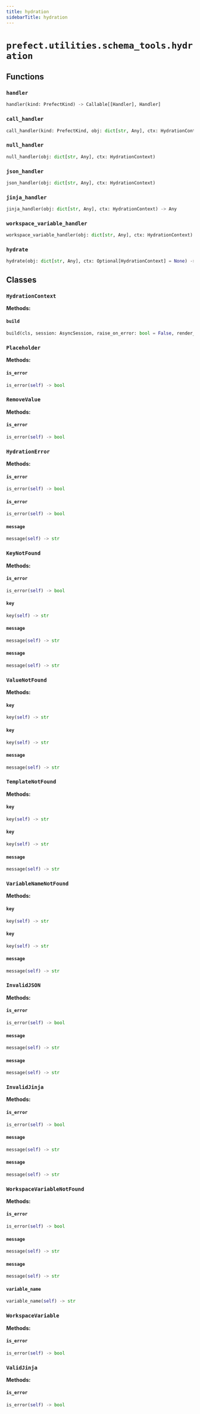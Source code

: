 ```yaml
---
title: hydration
sidebarTitle: hydration
---
```


# `prefect.utilities.schema_tools.hydration`

## Functions

### `handler` <sup><a href="https://github.com/prefecthq/prefect/blob/main/src/prefect/utilities/schema_tools/hydration.py#L172" target="_blank"><Icon icon="github" style="width: 14px; height: 14px;" /></a></sup>

```python
handler(kind: PrefectKind) -> Callable[[Handler], Handler]
```

### `call_handler` <sup><a href="https://github.com/prefecthq/prefect/blob/main/src/prefect/utilities/schema_tools/hydration.py#L180" target="_blank"><Icon icon="github" style="width: 14px; height: 14px;" /></a></sup>

```python
call_handler(kind: PrefectKind, obj: dict[str, Any], ctx: HydrationContext) -> Any
```

### `null_handler` <sup><a href="https://github.com/prefecthq/prefect/blob/main/src/prefect/utilities/schema_tools/hydration.py#L191" target="_blank"><Icon icon="github" style="width: 14px; height: 14px;" /></a></sup>

```python
null_handler(obj: dict[str, Any], ctx: HydrationContext)
```

### `json_handler` <sup><a href="https://github.com/prefecthq/prefect/blob/main/src/prefect/utilities/schema_tools/hydration.py#L200" target="_blank"><Icon icon="github" style="width: 14px; height: 14px;" /></a></sup>

```python
json_handler(obj: dict[str, Any], ctx: HydrationContext)
```

### `jinja_handler` <sup><a href="https://github.com/prefecthq/prefect/blob/main/src/prefect/utilities/schema_tools/hydration.py#L226" target="_blank"><Icon icon="github" style="width: 14px; height: 14px;" /></a></sup>

```python
jinja_handler(obj: dict[str, Any], ctx: HydrationContext) -> Any
```

### `workspace_variable_handler` <sup><a href="https://github.com/prefecthq/prefect/blob/main/src/prefect/utilities/schema_tools/hydration.py#L257" target="_blank"><Icon icon="github" style="width: 14px; height: 14px;" /></a></sup>

```python
workspace_variable_handler(obj: dict[str, Any], ctx: HydrationContext) -> Any
```

### `hydrate` <sup><a href="https://github.com/prefecthq/prefect/blob/main/src/prefect/utilities/schema_tools/hydration.py#L287" target="_blank"><Icon icon="github" style="width: 14px; height: 14px;" /></a></sup>

```python
hydrate(obj: dict[str, Any], ctx: Optional[HydrationContext] = None) -> dict[str, Any]
```

## Classes

### `HydrationContext` <sup><a href="https://github.com/prefecthq/prefect/blob/main/src/prefect/utilities/schema_tools/hydration.py#L14" target="_blank"><Icon icon="github" style="width: 14px; height: 14px;" /></a></sup>

**Methods:**

#### `build` <sup><a href="https://github.com/prefecthq/prefect/blob/main/src/prefect/utilities/schema_tools/hydration.py#L25" target="_blank"><Icon icon="github" style="width: 14px; height: 14px;" /></a></sup>

```python
build(cls, session: AsyncSession, raise_on_error: bool = False, render_jinja: bool = False, render_workspace_variables: bool = False) -> Self
```

### `Placeholder` <sup><a href="https://github.com/prefecthq/prefect/blob/main/src/prefect/utilities/schema_tools/hydration.py#L59" target="_blank"><Icon icon="github" style="width: 14px; height: 14px;" /></a></sup>

**Methods:**

#### `is_error` <sup><a href="https://github.com/prefecthq/prefect/blob/main/src/prefect/utilities/schema_tools/hydration.py#L64" target="_blank"><Icon icon="github" style="width: 14px; height: 14px;" /></a></sup>

```python
is_error(self) -> bool
```

### `RemoveValue` <sup><a href="https://github.com/prefecthq/prefect/blob/main/src/prefect/utilities/schema_tools/hydration.py#L68" target="_blank"><Icon icon="github" style="width: 14px; height: 14px;" /></a></sup>

**Methods:**

#### `is_error` <sup><a href="https://github.com/prefecthq/prefect/blob/main/src/prefect/utilities/schema_tools/hydration.py#L64" target="_blank"><Icon icon="github" style="width: 14px; height: 14px;" /></a></sup>

```python
is_error(self) -> bool
```

### `HydrationError` <sup><a href="https://github.com/prefecthq/prefect/blob/main/src/prefect/utilities/schema_tools/hydration.py#L76" target="_blank"><Icon icon="github" style="width: 14px; height: 14px;" /></a></sup>

**Methods:**

#### `is_error` <sup><a href="https://github.com/prefecthq/prefect/blob/main/src/prefect/utilities/schema_tools/hydration.py#L81" target="_blank"><Icon icon="github" style="width: 14px; height: 14px;" /></a></sup>

```python
is_error(self) -> bool
```

#### `is_error` <sup><a href="https://github.com/prefecthq/prefect/blob/main/src/prefect/utilities/schema_tools/hydration.py#L64" target="_blank"><Icon icon="github" style="width: 14px; height: 14px;" /></a></sup>

```python
is_error(self) -> bool
```

#### `message` <sup><a href="https://github.com/prefecthq/prefect/blob/main/src/prefect/utilities/schema_tools/hydration.py#L86" target="_blank"><Icon icon="github" style="width: 14px; height: 14px;" /></a></sup>

```python
message(self) -> str
```

### `KeyNotFound` <sup><a href="https://github.com/prefecthq/prefect/blob/main/src/prefect/utilities/schema_tools/hydration.py#L96" target="_blank"><Icon icon="github" style="width: 14px; height: 14px;" /></a></sup>

**Methods:**

#### `is_error` <sup><a href="https://github.com/prefecthq/prefect/blob/main/src/prefect/utilities/schema_tools/hydration.py#L81" target="_blank"><Icon icon="github" style="width: 14px; height: 14px;" /></a></sup>

```python
is_error(self) -> bool
```

#### `key` <sup><a href="https://github.com/prefecthq/prefect/blob/main/src/prefect/utilities/schema_tools/hydration.py#L103" target="_blank"><Icon icon="github" style="width: 14px; height: 14px;" /></a></sup>

```python
key(self) -> str
```

#### `message` <sup><a href="https://github.com/prefecthq/prefect/blob/main/src/prefect/utilities/schema_tools/hydration.py#L98" target="_blank"><Icon icon="github" style="width: 14px; height: 14px;" /></a></sup>

```python
message(self) -> str
```

#### `message` <sup><a href="https://github.com/prefecthq/prefect/blob/main/src/prefect/utilities/schema_tools/hydration.py#L86" target="_blank"><Icon icon="github" style="width: 14px; height: 14px;" /></a></sup>

```python
message(self) -> str
```

### `ValueNotFound` <sup><a href="https://github.com/prefecthq/prefect/blob/main/src/prefect/utilities/schema_tools/hydration.py#L107" target="_blank"><Icon icon="github" style="width: 14px; height: 14px;" /></a></sup>

**Methods:**

#### `key` <sup><a href="https://github.com/prefecthq/prefect/blob/main/src/prefect/utilities/schema_tools/hydration.py#L109" target="_blank"><Icon icon="github" style="width: 14px; height: 14px;" /></a></sup>

```python
key(self) -> str
```

#### `key` <sup><a href="https://github.com/prefecthq/prefect/blob/main/src/prefect/utilities/schema_tools/hydration.py#L103" target="_blank"><Icon icon="github" style="width: 14px; height: 14px;" /></a></sup>

```python
key(self) -> str
```

#### `message` <sup><a href="https://github.com/prefecthq/prefect/blob/main/src/prefect/utilities/schema_tools/hydration.py#L98" target="_blank"><Icon icon="github" style="width: 14px; height: 14px;" /></a></sup>

```python
message(self) -> str
```

### `TemplateNotFound` <sup><a href="https://github.com/prefecthq/prefect/blob/main/src/prefect/utilities/schema_tools/hydration.py#L113" target="_blank"><Icon icon="github" style="width: 14px; height: 14px;" /></a></sup>

**Methods:**

#### `key` <sup><a href="https://github.com/prefecthq/prefect/blob/main/src/prefect/utilities/schema_tools/hydration.py#L115" target="_blank"><Icon icon="github" style="width: 14px; height: 14px;" /></a></sup>

```python
key(self) -> str
```

#### `key` <sup><a href="https://github.com/prefecthq/prefect/blob/main/src/prefect/utilities/schema_tools/hydration.py#L103" target="_blank"><Icon icon="github" style="width: 14px; height: 14px;" /></a></sup>

```python
key(self) -> str
```

#### `message` <sup><a href="https://github.com/prefecthq/prefect/blob/main/src/prefect/utilities/schema_tools/hydration.py#L98" target="_blank"><Icon icon="github" style="width: 14px; height: 14px;" /></a></sup>

```python
message(self) -> str
```

### `VariableNameNotFound` <sup><a href="https://github.com/prefecthq/prefect/blob/main/src/prefect/utilities/schema_tools/hydration.py#L119" target="_blank"><Icon icon="github" style="width: 14px; height: 14px;" /></a></sup>

**Methods:**

#### `key` <sup><a href="https://github.com/prefecthq/prefect/blob/main/src/prefect/utilities/schema_tools/hydration.py#L121" target="_blank"><Icon icon="github" style="width: 14px; height: 14px;" /></a></sup>

```python
key(self) -> str
```

#### `key` <sup><a href="https://github.com/prefecthq/prefect/blob/main/src/prefect/utilities/schema_tools/hydration.py#L103" target="_blank"><Icon icon="github" style="width: 14px; height: 14px;" /></a></sup>

```python
key(self) -> str
```

#### `message` <sup><a href="https://github.com/prefecthq/prefect/blob/main/src/prefect/utilities/schema_tools/hydration.py#L98" target="_blank"><Icon icon="github" style="width: 14px; height: 14px;" /></a></sup>

```python
message(self) -> str
```

### `InvalidJSON` <sup><a href="https://github.com/prefecthq/prefect/blob/main/src/prefect/utilities/schema_tools/hydration.py#L125" target="_blank"><Icon icon="github" style="width: 14px; height: 14px;" /></a></sup>

**Methods:**

#### `is_error` <sup><a href="https://github.com/prefecthq/prefect/blob/main/src/prefect/utilities/schema_tools/hydration.py#L81" target="_blank"><Icon icon="github" style="width: 14px; height: 14px;" /></a></sup>

```python
is_error(self) -> bool
```

#### `message` <sup><a href="https://github.com/prefecthq/prefect/blob/main/src/prefect/utilities/schema_tools/hydration.py#L127" target="_blank"><Icon icon="github" style="width: 14px; height: 14px;" /></a></sup>

```python
message(self) -> str
```

#### `message` <sup><a href="https://github.com/prefecthq/prefect/blob/main/src/prefect/utilities/schema_tools/hydration.py#L86" target="_blank"><Icon icon="github" style="width: 14px; height: 14px;" /></a></sup>

```python
message(self) -> str
```

### `InvalidJinja` <sup><a href="https://github.com/prefecthq/prefect/blob/main/src/prefect/utilities/schema_tools/hydration.py#L134" target="_blank"><Icon icon="github" style="width: 14px; height: 14px;" /></a></sup>

**Methods:**

#### `is_error` <sup><a href="https://github.com/prefecthq/prefect/blob/main/src/prefect/utilities/schema_tools/hydration.py#L81" target="_blank"><Icon icon="github" style="width: 14px; height: 14px;" /></a></sup>

```python
is_error(self) -> bool
```

#### `message` <sup><a href="https://github.com/prefecthq/prefect/blob/main/src/prefect/utilities/schema_tools/hydration.py#L136" target="_blank"><Icon icon="github" style="width: 14px; height: 14px;" /></a></sup>

```python
message(self) -> str
```

#### `message` <sup><a href="https://github.com/prefecthq/prefect/blob/main/src/prefect/utilities/schema_tools/hydration.py#L86" target="_blank"><Icon icon="github" style="width: 14px; height: 14px;" /></a></sup>

```python
message(self) -> str
```

### `WorkspaceVariableNotFound` <sup><a href="https://github.com/prefecthq/prefect/blob/main/src/prefect/utilities/schema_tools/hydration.py#L143" target="_blank"><Icon icon="github" style="width: 14px; height: 14px;" /></a></sup>

**Methods:**

#### `is_error` <sup><a href="https://github.com/prefecthq/prefect/blob/main/src/prefect/utilities/schema_tools/hydration.py#L81" target="_blank"><Icon icon="github" style="width: 14px; height: 14px;" /></a></sup>

```python
is_error(self) -> bool
```

#### `message` <sup><a href="https://github.com/prefecthq/prefect/blob/main/src/prefect/utilities/schema_tools/hydration.py#L150" target="_blank"><Icon icon="github" style="width: 14px; height: 14px;" /></a></sup>

```python
message(self) -> str
```

#### `message` <sup><a href="https://github.com/prefecthq/prefect/blob/main/src/prefect/utilities/schema_tools/hydration.py#L86" target="_blank"><Icon icon="github" style="width: 14px; height: 14px;" /></a></sup>

```python
message(self) -> str
```

#### `variable_name` <sup><a href="https://github.com/prefecthq/prefect/blob/main/src/prefect/utilities/schema_tools/hydration.py#L145" target="_blank"><Icon icon="github" style="width: 14px; height: 14px;" /></a></sup>

```python
variable_name(self) -> str
```

### `WorkspaceVariable` <sup><a href="https://github.com/prefecthq/prefect/blob/main/src/prefect/utilities/schema_tools/hydration.py#L154" target="_blank"><Icon icon="github" style="width: 14px; height: 14px;" /></a></sup>

**Methods:**

#### `is_error` <sup><a href="https://github.com/prefecthq/prefect/blob/main/src/prefect/utilities/schema_tools/hydration.py#L64" target="_blank"><Icon icon="github" style="width: 14px; height: 14px;" /></a></sup>

```python
is_error(self) -> bool
```

### `ValidJinja` <sup><a href="https://github.com/prefecthq/prefect/blob/main/src/prefect/utilities/schema_tools/hydration.py#L164" target="_blank"><Icon icon="github" style="width: 14px; height: 14px;" /></a></sup>

**Methods:**

#### `is_error` <sup><a href="https://github.com/prefecthq/prefect/blob/main/src/prefect/utilities/schema_tools/hydration.py#L64" target="_blank"><Icon icon="github" style="width: 14px; height: 14px;" /></a></sup>

```python
is_error(self) -> bool
```
